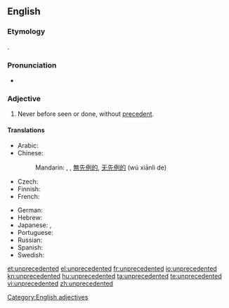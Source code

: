 ==English==

===Etymology===
{{confix|un|precedent|ed}}.

===Pronunciation===
* {{audio|en-us-unprecedented.ogg|Audio (US)}}

===Adjective===
{{infl|en|adjective}}

# Never before seen or done, without [[precedent]].

====Translations====
{{trans-top|never before seen or done, without precedent}}
* Arabic: {{t|ar|غير مسبوق|tr=ghayr masbuuq|sc=Arab}}
* Chinese:
*: Mandarin: {{t|zh|空前|tr=kōngqián de|alt=空前的|sc=Hani}}, {{t|zh|前所未有|tr=qiánsuǒwèiyǒu|sc=Hani}}, [[無]][[先例]][[的]], [[无]][[先例]][[的]] (wú xiānlì de)
* Czech: {{t-|cs|bezpříkladný|m}}
* Finnish: {{t-|fi|ennennäkemätön}}
* French: {{t|fr|sans précédent}}
{{trans-mid}}
* German: {{t+|de|beispiellos}}
* Hebrew: {{t|he|חסר תקדים|tr=ḥasar takdim}}
* Japanese: {{t|ja|前例|tr=ぜんれいのない, zenren-no nai|alt=前例のない|sc=Jpan}},  {{t|ja|空前|tr=くうぜん, kūzen|sc=Jpan}}
* Portuguese: {{t|pt|sem precedentes}}
* Russian: {{t|ru|беспрецедентный|tr=besprecedéntnyj|sc=Cyrl}}
* Spanish: {{t|es|sin precedente}}
* Swedish: {{t|sv|exempellös}}
{{trans-bottom}}

[[Category:English adjectives]]

[[et:unprecedented]]
[[el:unprecedented]]
[[fr:unprecedented]]
[[io:unprecedented]]
[[kn:unprecedented]]
[[hu:unprecedented]]
[[ta:unprecedented]]
[[te:unprecedented]]
[[vi:unprecedented]]
[[zh:unprecedented]]